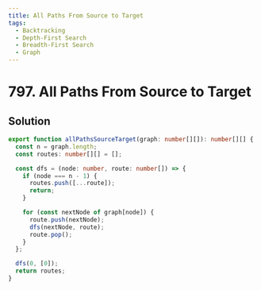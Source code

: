 ```yaml
---
title: All Paths From Source to Target
tags:
  - Backtracking
  - Depth-First Search
  - Breadth-First Search
  - Graph
---
```


# 797. All Paths From Source to Target

<Badges>
  <LevelBadge level="medium" />
  <TopicBadge name="Backtracking" slug="backtracking" />
  <TopicBadge name="Depth-First Search" slug="depth-first-search" />
  <TopicBadge name="Breadth-First Search" slug="breadth-first-search" />
  <TopicBadge name="Graph" slug="graph" />
</Badges>

## Solution

```typescript filename="solution.ts" copy
export function allPathsSourceTarget(graph: number[][]): number[][] {
  const n = graph.length;
  const routes: number[][] = [];

  const dfs = (node: number, route: number[]) => {
    if (node === n - 1) {
      routes.push([...route]);
      return;
    }

    for (const nextNode of graph[node]) {
      route.push(nextNode);
      dfs(nextNode, route);
      route.pop();
    }
  };

  dfs(0, [0]);
  return routes;
}
```

<ProblemLink
  codingSite="leetcode"
  href="https://leetcode.com/problems/all-paths-from-source-to-target"
  title="All Paths From Source to Target"
/>
